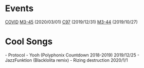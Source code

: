 = Events =
[[COVID]]
[[M3-45]] (2020/03/01)
[[C97]] (2019/12/31)
[[M3-44]] (2019/10/27)

= Cool Songs =
- Protocol - Yooh (Polyphonix Countdown 2018-2019) 2019/12/25
- JazzFunktion (Blacklolita remix) - Rizing destruction 2020/1/1
